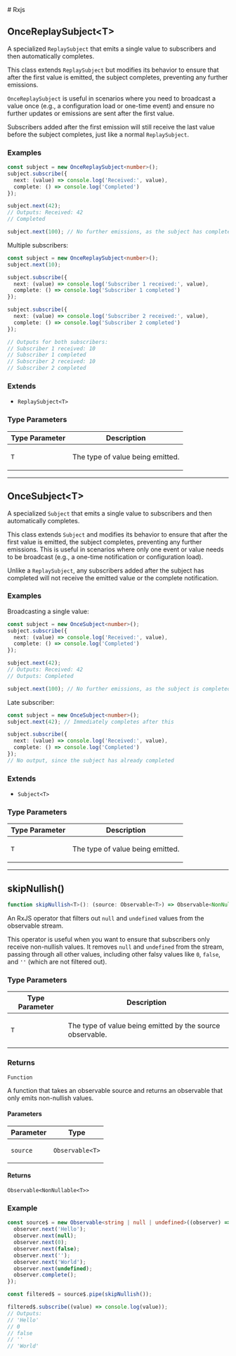 
[//]: # (Do not edit directly)
[//]: # (Generated by the Cocokits TypeDoc custom theme on Fri Oct 25 2024 15:07:33 GMT+0200)



<Meta title='Utils/Rxjs'/>
<MdxDocPage groupTitle='Utils' toc={tocItems} utilsPage={true} hideCckThemeSwitcher={true}>
# Rxjs

## OnceReplaySubject\<T\>

A specialized `ReplaySubject` that emits a single value to subscribers and then automatically completes.

This class extends `ReplaySubject` but modifies its behavior to ensure that after the first value is emitted,
the subject completes, preventing any further emissions.

`OnceReplaySubject` is useful in scenarios where you need to broadcast a value once (e.g., a configuration load or
one-time event) and ensure no further updates or emissions are sent after the first value.

Subscribers added after the first emission will still receive the last value before the subject completes,
just like a normal `ReplaySubject`.

### Examples

```typescript
const subject = new OnceReplaySubject<number>();
subject.subscribe({
  next: (value) => console.log('Received:', value),
  complete: () => console.log('Completed')
});

subject.next(42);
// Outputs: Received: 42
// Completed

subject.next(100); // No further emissions, as the subject has completed
```

Multiple subscribers:
```typescript
const subject = new OnceReplaySubject<number>();
subject.next(10);

subject.subscribe({
  next: (value) => console.log('Subscriber 1 received:', value),
  complete: () => console.log('Subscriber 1 completed')
});

subject.subscribe({
  next: (value) => console.log('Subscriber 2 received:', value),
  complete: () => console.log('Subscriber 2 completed')
});

// Outputs for both subscribers:
// Subscriber 1 received: 10
// Subscriber 1 completed
// Subscriber 2 received: 10
// Subscriber 2 completed
```

### Extends

- `ReplaySubject<T>`

### Type Parameters

<table class="arg-type-table arg-type-table--full-width">
<thead>
<tr>
<th>Type Parameter</th>
<th>Description</th>
</tr>
</thead>
<tbody>
<tr>
<td>

`T`

</td>
<td>

The type of value being emitted.

</td>
</tr>
</tbody>
</table>

***

## OnceSubject\<T\>

A specialized `Subject` that emits a single value to subscribers and then automatically completes.

This class extends `Subject` and modifies its behavior to ensure that after the first value is emitted,
the subject completes, preventing any further emissions. This is useful in scenarios where only one
event or value needs to be broadcast (e.g., a one-time notification or configuration load).

Unlike a `ReplaySubject`, any subscribers added after the subject has completed will not receive the emitted value
or the complete notification.

### Examples

Broadcasting a single value:
```typescript
const subject = new OnceSubject<number>();
subject.subscribe({
  next: (value) => console.log('Received:', value),
  complete: () => console.log('Completed')
});

subject.next(42);
// Outputs: Received: 42
// Outputs: Completed

subject.next(100); // No further emissions, as the subject is completed
```

Late subscriber:
```typescript
const subject = new OnceSubject<number>();
subject.next(42); // Immediately completes after this

subject.subscribe({
  next: (value) => console.log('Received:', value),
  complete: () => console.log('Completed')
});
// No output, since the subject has already completed
```

### Extends

- `Subject<T>`

### Type Parameters

<table class="arg-type-table arg-type-table--full-width">
<thead>
<tr>
<th>Type Parameter</th>
<th>Description</th>
</tr>
</thead>
<tbody>
<tr>
<td>

`T`

</td>
<td>

The type of value being emitted.

</td>
</tr>
</tbody>
</table>

***

## skipNullish()

```ts
function skipNullish<T>(): (source: Observable<T>) => Observable<NonNullable<T>>
```

An RxJS operator that filters out `null` and `undefined` values from the observable stream.

This operator is useful when you want to ensure that subscribers only receive non-nullish values.
It removes `null` and `undefined` from the stream, passing through all other values, including other
falsy values like `0`, `false`, and `''` (which are not filtered out).

### Type Parameters

<table class="arg-type-table arg-type-table--full-width">
<thead>
<tr>
<th>Type Parameter</th>
<th>Description</th>
</tr>
</thead>
<tbody>
<tr>
<td>

`T`

</td>
<td>

The type of value being emitted by the source observable.

</td>
</tr>
</tbody>
</table>

### Returns

`Function`

A function that takes an observable source and returns an observable that only emits non-nullish values.

#### Parameters

<table class="arg-type-table arg-type-table--full-width">
<thead>
<tr>
<th>Parameter</th>
<th>Type</th>
</tr>
</thead>
<tbody>
<tr>
<td>

`source`

</td>
<td>

`Observable<T>`

</td>
</tr>
</tbody>
</table>

#### Returns

`Observable<NonNullable<T>>`

### Example

```typescript
const source$ = new Observable<string | null | undefined>((observer) => {
  observer.next('Hello');
  observer.next(null);
  observer.next(0);
  observer.next(false);
  observer.next('');
  observer.next('World');
  observer.next(undefined);
  observer.complete();
});

const filtered$ = source$.pipe(skipNullish());

filtered$.subscribe((value) => console.log(value));
// Outputs:
// 'Hello'
// 0
// false
// ''
// 'World'
```

</MdxDocPage>
